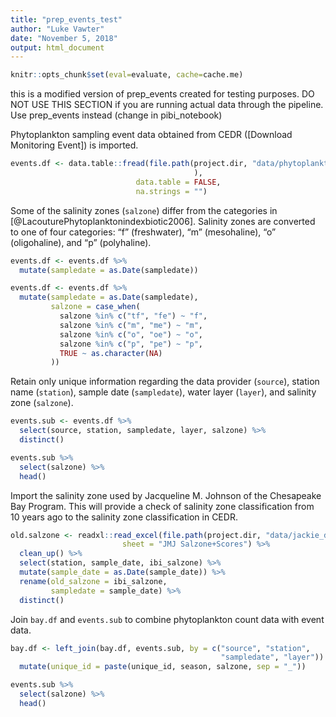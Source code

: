 ```yaml
---
title: "prep_events_test"
author: "Luke Vawter"
date: "November 5, 2018"
output: html_document
---
```


```r
knitr::opts_chunk$set(eval=evaluate, cache=cache.me)
```


this is a modified version of prep_events created for testing purposes. DO NOT USE THIS SECTION if you are running actual data through the pipeline. Use prep_events instead (change in pibi_notebook)


Phytoplankton sampling event data obtained from CEDR ([Download Monitoring Event]) is imported.
```r
events.df <- data.table::fread(file.path(project.dir, "data/phytoplankton2/VA_ODU_phyto_event.csv"#cedr_phyto_event.csv"
                                         ),
                            data.table = FALSE,
                            na.strings = "")
```

Some of the salinity zones (`salzone`) differ from the categories in [@LacouturePhytoplanktonindexbiotic2006]. Salinity zones are converted to one of four categories: "f" (freshwater), "m" (mesohaline), "o" (oligohaline), and "p" (polyhaline).


```r
events.df <- events.df %>% 
  mutate(sampledate = as.Date(sampledate)) 
```

```r
events.df <- events.df %>%
  mutate(sampledate = as.Date(sampledate),
         salzone = case_when(
           salzone %in% c("tf", "fe") ~ "f",
           salzone %in% c("m", "me") ~ "m",
           salzone %in% c("o", "oe") ~ "o",
           salzone %in% c("p", "pe") ~ "p",
           TRUE ~ as.character(NA)
         ))
```


Retain only unique information regarding the data provider (`source`), station name (`station`), sample date (`sampledate`), water layer (`layer`), and salinity zone (`salzone`).
```r
events.sub <- events.df %>% 
  select(source, station, sampledate, layer, salzone) %>% 
  distinct()
```


```r
events.sub %>%
  select(salzone) %>%
  head()

```


Import the salinity zone used by Jacqueline M. Johnson of the Chesapeake Bay Program. This will provide a check of salinity zone classification from 10 years ago to the salinity zone classification in CEDR.

```r
old.salzone <- readxl::read_excel(file.path(project.dir, "data/jackie_data/JMJ_PIBI_Salzone_Data.xlsx"),
                         sheet = "JMJ Salzone+Scores") %>% 
  clean_up() %>% 
  select(station, sample_date, ibi_salzone) %>% 
  mutate(sample_date = as.Date(sample_date)) %>% 
  rename(old_salzone = ibi_salzone,
         sampledate = sample_date) %>% 
  distinct()
```

<!-- Append the salinity zone defined by Jacqueline M. Johnson (`old_salzone`) to `wq.df`. -->
<!-- ```{r} -->
<!-- events.sub <- inner_join(events.sub, old.salzone, by = c("station", "sampledate")) -->
<!-- ``` -->

<!-- Identify rows where the salinity zone specified by CEDR (`salzone`) differs from the salinity zone specified by Jacqueline M. Johnson (`old_salzone`). -->
<!-- ```{r} -->
<!-- events.sub <- events.sub %>%  -->
<!--   mutate(salzone_disagree = if_else(salzone != old_salzone, TRUE, FALSE)) -->
<!-- ``` -->

<!-- Summarize and plot the differences in specified salinity zones. -->
<!-- ```{r} -->
<!-- salzone.diff <- events.sub %>%  -->
<!--   select(station, sampledate, source, salzone, old_salzone, salzone_disagree) %>%  -->
<!--   unite(sal_group, salzone, old_salzone) %>%  -->
<!--   distinct() %>%  -->
<!--   filter(salzone_disagree == TRUE) %>%  -->
<!--   group_by(sal_group) %>%  -->
<!--   summarize(count = n()) %>%  -->
<!--   ungroup() %>%  -->
<!--   arrange(count) %>%  -->
<!--   mutate(sal_group = factor(sal_group, levels = unique(sal_group))) %>%  -->
<!--   ggplot(aes(sal_group, count, fill = count)) +  -->
<!--   scale_fill_gradient(low = "lightblue", high = "darkblue") + -->
<!--   geom_bar(stat = "identity") + -->
<!--   xlab("Salinity Zone Disagreement") + -->
<!--   ylab("Number of Disagreements") -->
<!-- salzone.diff -->
<!-- ``` -->

<!-- To be consitent with the data used to develop the PIBI, salinity zones specified by Jacqueline M. Johnson (`old_salzone`) were favored when salinity zones differed. To be more explicit, `salzone` is replaced by `old_salzone` when salinity zones differed. -->
<!-- ```{r} -->
<!-- events.sub <- events.sub %>%  -->
<!--   rename(cedr_salzone = salzone) %>%  -->
<!--   mutate(salzone = if_else(salzone_disagree == TRUE, old_salzone, cedr_salzone)) -->
<!-- ``` -->

Join `bay.df` and `events.sub` to combine phytoplankton count data with event data.
```r
bay.df <- left_join(bay.df, events.sub, by = c("source", "station",
                                               "sampledate", "layer")) %>% 
  mutate(unique_id = paste(unique_id, season, salzone, sep = "_"))
```

```r
events.sub %>%
  select(salzone) %>%
  head()

```